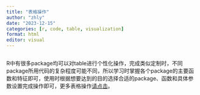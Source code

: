 ---
title: "表格操作"
author: "zhly"
date: "2023-12-15"
categories: [r, code, table, visualization]
format: html
editor: visual
---

```         
```

R中有很多package均可以对table进行个性化操作，完成类似定制时，不同package所用代码的复杂程度可能不同，所以学习时掌握各个package的主要函数和特征即可，使用时根据想要达到的目的选择合适的package、函数和具体参数设置完成操作即可，更多表格操作[请点击](https://bookdown.org/yihui/rmarkdown-cookbook/table-other.html)。
